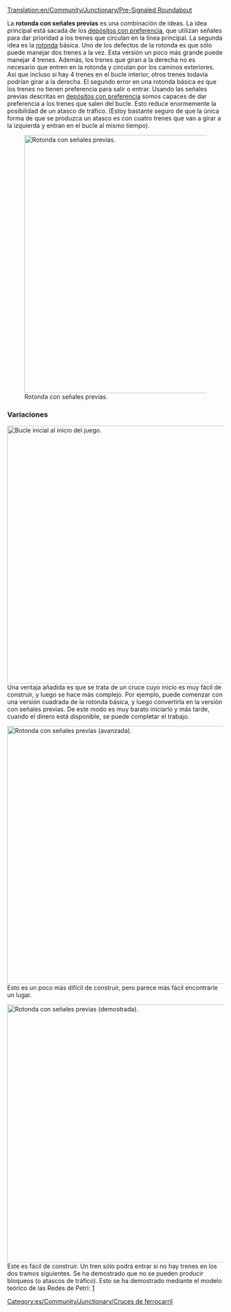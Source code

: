[[Translation:en/Community/Junctionary/Pre-Signaled Roundabout]]

{{es/Community/Junctionary/Menú de Cruces}}
La '''rotonda con señales previas''' es una combinación de ideas. La idea principal está sacada de los [[es/Manual/Construir depósitos de trenes#configuraciones-avanzadas|depósitos con preferencia]], que utilizan señales para dar prioridad a los trenes que circulan en la línea principal.
La segunda idea es la [[es/Community/Junctionary/Rotonda|rotonda]] básica. Uno de los defectos de la rotonda es que sólo puede manejar dos trenes a la vez. Esta versión un poco más grande puede manejar 4 trenes.
Además, los trenes que giran a la derecha no es necesario que entren en la rotonda y circulan por los caminos exteriores. Así que incluso si hay 4 trenes en el bucle interior, otros trenes todavía podrían girar a la derecha.
El segundo error en una rotonda básica es que los trenes no tienen preferencia para salir o entrar. Usando las señales previas descritas en [[es/Manual/Construir depósitos de trenes#configuraciones-avanzadas|depósitos con preferencia]] somos capaces de dar preferencia a los trenes que salen del bucle. Esto reduce enormemente la posibilidad de un atasco de tráfico. (Estoy bastante seguro de que la única forma de que se produzca un atasco es con cuatro trenes que van a girar a la izquierda y entran en el bucle al mismo tiempo).

[[File:en/Community/Junctionary/PresignaledRoundAbout.png|none|thumb|600px|Rotonda con señales previas.]]

{{es/Community/Junctionary/Criterios sobre cruces|Por pasos|2|0|0|2|0|0|0|0|1|1|2||Los trenes averiados afectan a todo el cruce.|
*Los atascos de tráfico son poco probables pero posibles (con trenes grandes).
*Fácil de empezar, más complejo después.
*La complicada señalización puede ser difícil de hacer.
*Área: 15 x 15
}}

===Variaciones===
[[File:en/Community/Junctionary/StartingPresignaledRoundAbout.png|none|thumb|600px|Bucle inicial al inicio del juego.]]
Una ventaja añadida es que se trata de un cruce cuyo inicio es muy fácil de construir, y luego se hace más complejo. Por ejemplo, puede comenzar con una versión cuadrada de la rotonda básica, y luego convertirla en la versión con señales previas. De este modo es muy barato iniciarlo y más tarde, cuando el dinero está disponible, se puede completar el trabajo.

[[File:en/Community/Junctionary/PresignaledRoundAboutVariant.png|none|thumb|600px|Rotonda con señales previas (avanzada).]]
Esto es un poco más difícil de construir, pero parece más fácil encontrarle un lugar.

[[File:en/Community/Junctionary/No-colide-roundabout-4w.png|none|thumb|600px|Rotonda con señales previas (demostrada).]]
Este es fácil de construir. Un tren sólo podrá entrar si no hay trenes en los dos tramos siguientes. Se ha demostrado que no se pueden producir bloqueos (o atascos de tráfico). Esto se ha demostrado mediante el modelo teórico de las Redes de Petri: [http://en.wikipedia.org/wiki/File:Trains.png]

[[Category:es/Community/Junctionary/Cruces de ferrocarril]]